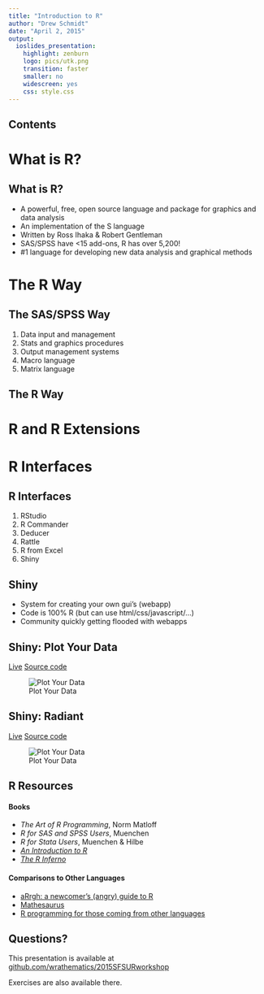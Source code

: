```yaml
---
title: "Introduction to R"
author: "Drew Schmidt"
date: "April 2, 2015"
output:
  ioslides_presentation:
    highlight: zenburn
    logo: pics/utk.png
    transition: faster
    smaller: no
    widescreen: yes
    css: style.css
---
```


## Contents



# What is R?

## What is R?

* A powerful, free, open source language and package for graphics and data analysis 
* An implementation of the S language
* Written by Ross Ihaka & Robert Gentleman
* SAS/SPSS have <15 add-ons, R has over 5,200!
* #1 language for developing new data analysis and graphical methods




# The R Way

## The SAS/SPSS Way

1. Data input and management
2. Stats and graphics procedures
3. Output management systems
4. Macro language
5. Matrix language


## The R Way





# R and R Extensions



# R Interfaces

## R Interfaces

1. RStudio
2. R Commander
3. Deducer
4. Rattle
5. R from Excel
6. Shiny



## Shiny

* System for creating your own gui's (webapp)
* Code is 100% R (but can use html/css/javascript/...)
* Community quickly getting flooded with webapps


## Shiny: Plot Your Data

[Live](https://pharmacometrics.shinyapps.io/ggplotmydata/ggplotwithyourdata.Rmd) [Source code](https://github.com/isop-phmx/GGplot-Shiny)

![Plot Your Data](pics/plot_your_data.png)



## Shiny: Radiant

[Live](http://vnijs.rady.ucsd.edu:3838/marketing) [Source code](https://github.com/vnijs/radiant)

![Plot Your Data](pics/radiant.png)




## R Resources

#### Books
* *The Art of R Programming*, Norm Matloff
* *R for SAS and SPSS Users*, Muenchen
* *R for Stata Users*, Muenchen & Hilbe
* [*An Introduction to R*](http://cran.r-project.org/doc/manuals/R-intro.pdf)
* [*The R Inferno*](http://www.burns-stat.com/pages/Tutor/R_inferno.pdf)

#### Comparisons to Other Languages
* [aRrgh: a newcomer’s (angry) guide to R](http://tim-smith.us/arrgh/)
* [Mathesaurus](http://mathesaurus.sourceforge.net/)
* [R programming for those coming from other languages](http://www.johndcook.com/R_language_for_programmers.html)



## Questions?

This presentation is available at [github.com/wrathematics/2015SFSURworkshop](https://github.com/wrathematics/2015SFSURworkshop)

Exercises are also available there.